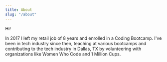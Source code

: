 ```yaml
---
title: About
slug: "/about"
---
```


Hi!

In 2017 I left my retail job of 8 years and enrolled in a Coding Bootcamp. I've been in tech industry since then, teaching at various bootcamps and contributing to the tech industry in Dallas, TX by volunteering with organizations like Women Who Code and 1 Million Cups. 